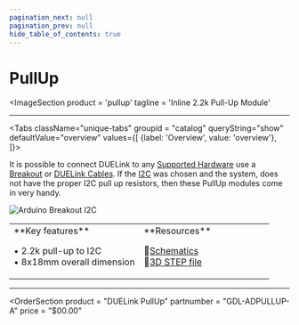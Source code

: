 ```yaml
---
pagination_next: null
pagination_prev: null
hide_table_of_contents: true
---
```



# PullUp

<ImageSection
    product = 'pullup'
    tagline = 'Inline 2.2k Pull-Up Module'
></ImageSection>

---

<Tabs className="unique-tabs" groupid = "catalog" queryString="show" defaultValue="overview"
  values={[
    {label: 'Overview', value: 'overview'},
  ]}>

<TabItem value="overview">

It is possible to connect DUELink to any [Supported Hardware](../../hw/intro) use a [Breakout](./breakout) or [DUELink Cables](../accessory/cable). If the [I2C](../../interface/i2c) was chosen and the system, does not have the proper I2C pull up resistors, then these PullUp modules come in very handy. 

![Arduino Breakout I2C](pathname:///img/arduino-breakout-i2c.png)


<table><td width='50%'>
**Key features**

• 2.2k pull-up to I2C<br/>
• 8x18mm overall dimension<br/>

</td><td width='50%'>
**Resources**

📄[Schematics](pathname:///sch/gdl-adpullup-a.pdf)<br/>
🔩[3D STEP file](pathname:///3d/gdl-adpullup-a.step)<br/>

</td></table>

</TabItem>

</Tabs>

---

<OrderSection
    product = "DUELink PullUp"
    partnumber = "GDL-ADPULLUP-A"
    price = "$00.00"
></OrderSection>
